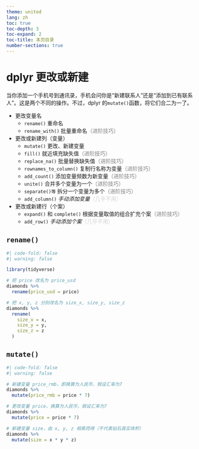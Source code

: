 ```yaml
---
theme: united
lang: zh
toc: true
toc-depth: 3
toc-expand: 2
toc-title: 本页目录
number-sections: true
---
```


# dplyr 更改或新建

当你添加一个手机号到通讯录，手机会问你是“新建联系人”还是“添加到已有联系人”。这是两个不同的操作。不过，dplyr 的`mutate()`函数，将它们合二为一了。

-   更改变量名
    -   `rename()` 重命名
    -   `rename_with()` 批量重命名[（进阶技巧）]{style="color:gray"}
-   更改或新建列（变量）
    -   `mutate()` 更改、新建变量
    -   `fill()` 就近填充缺失值[（进阶技巧）]{style="color:gray"}
    -   `replace_na()` 批量替换缺失值[（进阶技巧）]{style="color:gray"}
    -   `rownames_to_column()` 复制行名称为变量[（进阶技巧）]{style="color:gray"}
    -   `add_count()` 添加变量频数为新变量[（进阶技巧）]{style="color:gray"}
    -   `unite()` 合并多个变量为一个[（进阶技巧）]{style="color:gray"}
    -   `separate()等` 拆分一个变量为多个[（进阶技巧）]{style="color:gray"}
    -   `add_column()` *手动添加变量*[（几乎不用）]{style="color:lightgray"}
-   更改或新建行（个案）
    -   `expand()` 和 `complete()` 根据变量取值的组合扩充个案[（进阶技巧）]{style="color:gray"}
    -   `add_row()` *手动添加个案*[（几乎不用）]{style="color:lightgray"}

## `rename()`

```r
#| code-fold: false
#| warning: false

library(tidyverse)

# 把 price 改名为 price_usd
diamonds %>%
  rename(price_usd = price)

# 把 x, y, z 分别改名为 size_x, size_y, size_z
diamonds %>%
  rename(
    size_x = x,
    size_y = y,
    size_z = z
  )
```

## `mutate()`

```r
#| code-fold: false
#| warning: false

# 新建变量 price_rmb，即换算为人民币，假设汇率为7
diamonds %>%
  mutate(price_rmb = price * 7)

# 更改变量 price，换算为人民币，假设汇率为7
diamonds %>%
  mutate(price = price * 7)

# 新建变量 size，由 x, y, z 相乘而得（不代表钻石真实体积）
diamonds %>%
  mutate(size = x * y * z)
```
